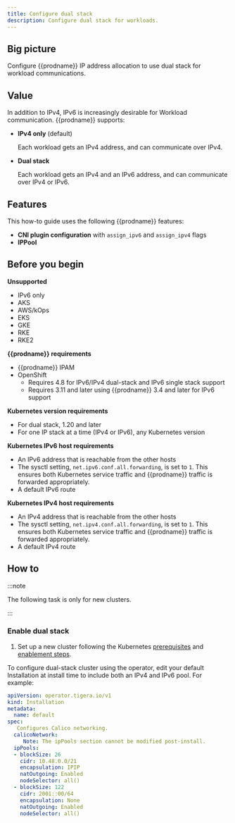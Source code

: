 ```yaml
---
title: Configure dual stack 
description: Configure dual stack for workloads.
---
```


## Big picture

Configure {{prodname}} IP address allocation to use dual stack for workload communications.

## Value

In addition to IPv4, IPv6 is increasingly desirable for Workload communication. {{prodname}} supports:

- **IPv4 only** (default)

  Each workload gets an IPv4 address, and can communicate over IPv4.

- **Dual stack**

  Each workload gets an IPv4 and an IPv6 address, and can communicate over IPv4 or IPv6.


## Features

This how-to guide uses the following {{prodname}} features:

- **CNI plugin configuration** with `assign_ipv6` and `assign_ipv4` flags
- **IPPool**

## Before you begin

**Unsupported**
- IPv6 only
- AKS
- AWS/kOps
- EKS
- GKE
- RKE
- RKE2

**{{prodname}} requirements**

- {{prodname}} IPAM
- OpenShift 
  - Requires 4.8 for IPv6/IPv4 dual-stack and IPv6 single stack support
  - Requires 3.11 and later using {{prodname}} 3.4 and later for IPv6 support

**Kubernetes version requirements**
  - For dual stack, 1.20 and later
  - For one IP stack at a time (IPv4 or IPv6), any Kubernetes version

**Kubernetes IPv6 host requirements**
  - An IPv6 address that is reachable from the other hosts
  - The sysctl setting, `net.ipv6.conf.all.forwarding`, is set to `1`.
    This ensures both Kubernetes service traffic and {{prodname}} traffic is forwarded appropriately.
  - A default IPv6 route

**Kubernetes IPv4 host requirements**
  - An IPv4 address that is reachable from the other hosts
  - The sysctl setting, `net.ipv4.conf.all.forwarding`, is set to `1`.
    This ensures both Kubernetes service traffic and {{prodname}} traffic is forwarded appropriately.
  - A default IPv4 route

## How to

:::note

The following task is only for new clusters.

:::

### Enable dual stack

1. Set up a new cluster following the Kubernetes [prerequisites](https://kubernetes.io/docs/concepts/services-networking/dual-stack/#prerequisites) and [enablement steps](https://kubernetes.io/docs/concepts/services-networking/dual-stack/#enable-ipv4-ipv6-dual-stack).

To configure dual-stack cluster using the operator, edit your default Installation at install time to include both an IPv4 and IPv6 pool. For example:

```yaml
apiVersion: operator.tigera.io/v1
kind: Installation
metadata:
  name: default
spec:
   Configures Calico networking.
  calicoNetwork:
     Note: The ipPools section cannot be modified post-install.
  ipPools:
  - blockSize: 26
    cidr: 10.48.0.0/21
    encapsulation: IPIP
    natOutgoing: Enabled
    nodeSelector: all()
  - blockSize: 122
    cidr: 2001::00/64
    encapsulation: None
    natOutgoing: Enabled
    nodeSelector: all()
```
